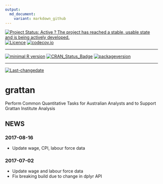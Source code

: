```yaml
---
output:
  md_document:
    variant: markdown_github
---
```

[![Project Status: Active ? The project has reached a stable, usable state and is being actively developed.](http://www.repostatus.org/badges/latest/active.svg)](http://www.repostatus.org/#active)
[![Licence](https://img.shields.io/badge/licence-GPL--2-blue.svg)](https://www.gnu.org/licenses/old-licenses/gpl-2.0.html)
[![codecov.io](https://codecov.io/github/HughParsonage/grattan/coverage.svg?branch=master)](https://codecov.io/github/HughParsonage/grattan?branch=master)
 
---
 
[![minimal R version](https://img.shields.io/badge/R%3E%3D-2.10-6666ff.svg)](https://cran.r-project.org/)
[![CRAN_Status_Badge](http://www.r-pkg.org/badges/version/grattan)](https://cran.r-project.org/package=grattan)
[![packageversion](https://img.shields.io/badge/Package%20version-1.5.1.1-orange.svg?style=flat-square)](commits/master)
 
---
 
[![Last-changedate](https://img.shields.io/badge/last%20change-`r gsub('-', '--', Sys.Date())`-orange.svg)](/commits/master)

# grattan

Perform Common Quantitative Tasks for Australian Analysts and to Support Grattan Institute Analysis 


## NEWS

### 2017-08-16
* Update wage, CPI, labour force data

### 2017-07-02

* Update wage and labour force data
* Fix breaking build due to change in dplyr API



